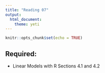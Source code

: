 ```yaml
---
title: "Reading 07"
output: 
  html_document: 
    theme: yeti
---
```


```r
knitr::opts_chunk$set(echo = TRUE)
```


## Required:

- Linear Models with R Sections 4.1 and 4.2
